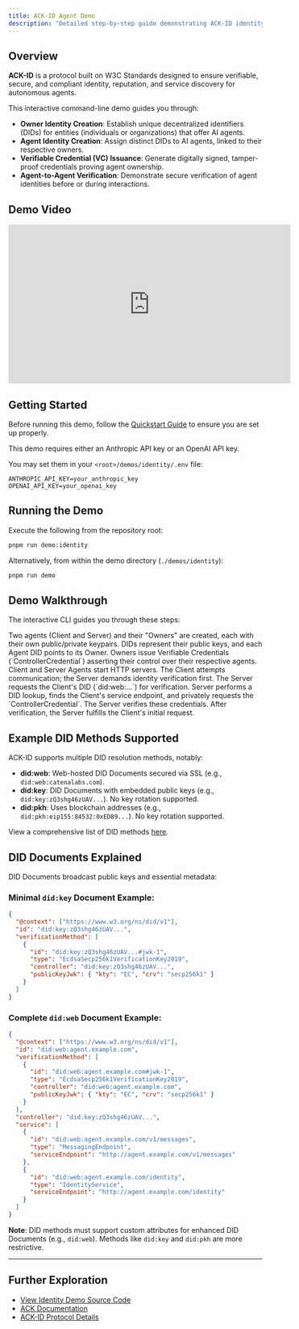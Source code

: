 ```yaml
---
title: ACK-ID Agent Demo
description: "Detailed step-by-step guide demonstrating ACK-ID identity verification between agents."
---
```


## Overview

**ACK-ID** is a protocol built on W3C Standards designed to ensure verifiable, secure, and compliant identity, reputation, and service discovery for autonomous agents.

This interactive command-line demo guides you through:

- **Owner Identity Creation**: Establish unique decentralized identifiers (DIDs) for entities (individuals or organizations) that offer AI agents.
- **Agent Identity Creation**: Assign distinct DIDs to AI agents, linked to their respective owners.
- **Verifiable Credential (VC) Issuance**: Generate digitally signed, tamper-proof credentials proving agent ownership.
- **Agent-to-Agent Verification**: Demonstrate secure verification of agent identities before or during interactions.

## Demo Video

<iframe
  width="560"
  height="315"
  src="https://www.youtube.com/embed/CDJ8pm_KlOw"
  title="YouTube video player"
  frameborder="0"
  allow="accelerometer; autoplay; clipboard-write; encrypted-media; gyroscope; picture-in-picture"
  allowfullscreen
></iframe>

## Getting Started

Before running this demo, follow the [Quickstart Guide](./quickstart) to ensure you are set up properly.

This demo requires either an Anthropic API key or an OpenAI API key.

You may set them in your `<root>/demos/identity/.env` file:

```env
ANTHROPIC_API_KEY=your_anthropic_key
OPENAI_API_KEY=your_openai_key
```

## Running the Demo

Execute the following from the repository root:

```sh
pnpm run demo:identity
```

Alternatively, from within the demo directory (`./demos/identity`):

```sh
pnpm run demo
```

## Demo Walkthrough

The interactive CLI guides you through these steps:

<Steps>
<Step title="Agent Setup">
Two agents (Client and Server) and their "Owners" are created, each with their own public/private keypairs. DIDs represent their public keys, and each Agent DID points to its Owner.
</Step>

<Step title="Ownership Proof">
  Owners issue Verifiable Credentials (`ControllerCredential`) asserting their
  control over their respective agents.
</Step>

<Step title="Communication Initiation">
  Client and Server Agents start HTTP servers. The Client attempts
  communication; the Server demands identity verification first.
</Step>

<Step title="DID Exchange">
  The Server requests the Client's DID (`did:web:...`) for verification.
</Step>

<Step title="Identity Verification">
  Server performs a DID lookup, finds the Client's service endpoint, and
  privately requests the `ControllerCredential`. The Server verifies these
  credentials.
</Step>

<Step title="Interaction Fulfillment">
After verification, the Server fulfills the Client's initial request.
</Step>
</Steps>

## Example DID Methods Supported

ACK-ID supports multiple DID resolution methods, notably:

- **did\:web**: Web-hosted DID Documents secured via SSL (e.g., `did:web:catenalabs.com`).
- **did\:key**: DID Documents with embedded public keys (e.g., `did:key:zQ3shg46zUAV...`). No key rotation supported.
- **did\:pkh**: Uses blockchain addresses (e.g., `did:pkh:eip155:84532:0xED89...`). No key rotation supported.

View a comprehensive list of DID methods [here](https://w3c.github.io/did-extensions/methods/#did-methods).

## DID Documents Explained

DID Documents broadcast public keys and essential metadata:

### Minimal `did:key` Document Example:

```json
{
  "@context": ["https://www.w3.org/ns/did/v1"],
  "id": "did:key:zQ3shg46zUAV...",
  "verificationMethod": [
    {
      "id": "did:key:zQ3shg46zUAV...#jwk-1",
      "type": "EcdsaSecp256k1VerificationKey2019",
      "controller": "did:key:zQ3shg46zUAV...",
      "publicKeyJwk": { "kty": "EC", "crv": "secp256k1" }
    }
  ]
}
```

### Complete `did:web` Document Example:

```json
{
  "@context": ["https://www.w3.org/ns/did/v1"],
  "id": "did:web:agent.example.com",
  "verificationMethod": [
    {
      "id": "did:web:agent.example.com#jwk-1",
      "type": "EcdsaSecp256k1VerificationKey2019",
      "controller": "did:web:agent.example.com",
      "publicKeyJwk": { "kty": "EC", "crv": "secp256k1" }
    }
  ],
  "controller": "did:key:zQ3shg46zUAV...",
  "service": [
    {
      "id": "did:web:agent.example.com/v1/messages",
      "type": "MessagingEndpoint",
      "serviceEndpoint": "http://agent.example.com/v1/messages"
    },
    {
      "id": "did:web:agent.example.com/identity",
      "type": "IdentityService",
      "serviceEndpoint": "http://agent.example.com/identity"
    }
  ]
}
```

**Note**: DID methods must support custom attributes for enhanced DID Documents (e.g., `did:web`). Methods like `did:key` and `did:pkh` are more restrictive.

---

## Further Exploration

- [View Identity Demo Source Code](https://github.com/agentcommercekit/ack/tree/main/demos/identity)
- [ACK Documentation](https://agentcommercekit.com)
- [ACK-ID Protocol Details](/ack-id/introduction)
